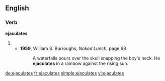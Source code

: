 
==English==

===Verb===
'''ejaculates'''

# {{third-person singular of|ejaculate}}
#* '''1959''', William S. Burroughs, ''Naked Lunch'', page 68
#*: A waterfalls pours over the skull snapping the boy's neck. He '''ejaculates''' in a rainbow against the rising sun.

[[de:ejaculates]]
[[fr:ejaculates]]
[[simple:ejaculates]]
[[vi:ejaculates]]